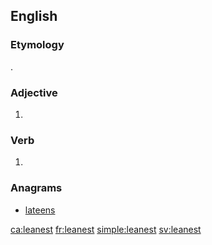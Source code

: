 ==English==

===Etymology===
{{suffix|lean|est|lang=en}}.

===Adjective===
{{head|en}}

# {{en-superlative of|lean}}

===Verb===
{{head|en}}

# {{context|archaic|lang=en}} {{second-person singular of|lean|lang=en}}

===Anagrams===
* [[lateens#English|lateens]]

[[ca:leanest]]
[[fr:leanest]]
[[simple:leanest]]
[[sv:leanest]]